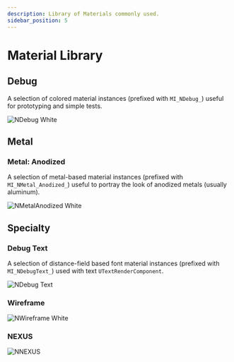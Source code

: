 ```yaml
---
description: Library of Materials commonly used.
sidebar_position: 5
---
```



# Material Library

<PluginDetails moduleName="NexusMaterialLibrary" />

## Debug

A selection of colored material instances (prefixed with `MI_NDebug_`) useful for prototyping and simple tests. 

![NDebug White](debug.webp)

## Metal

### Metal: Anodized

A selection of metal-based material instances (prefixed with `MI_NMetal_Anodized_`) useful to portray the look of anodized metals (usually aluminum).

![NMetalAnodized White](metal-anodized.webp)

## Specialty

### Debug Text

A selection of distance-field based font material instances (prefixed with `MI_NDebugText_`) used with text `UTextRenderComponent`.

![NDebug Text](debug-text.webp)

### Wireframe

![NWireframe White](wireframe.webp)

### NEXUS

![NNEXUS](nexus.webp)

<DocCardList />
